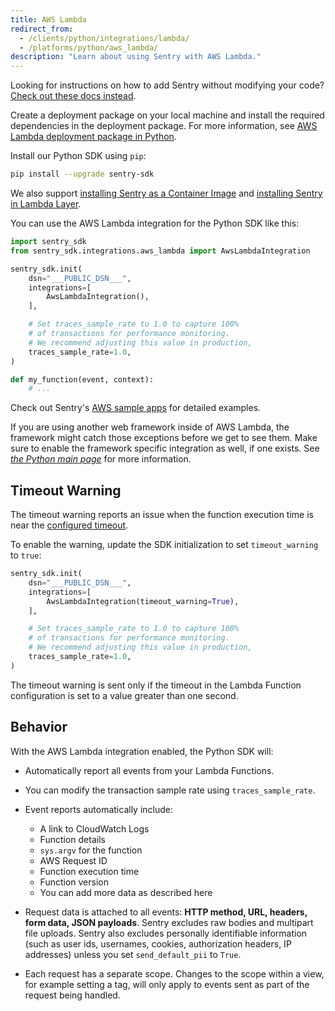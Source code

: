 ```yaml
---
title: AWS Lambda
redirect_from:
  - /clients/python/integrations/lambda/
  - /platforms/python/aws_lambda/
description: "Learn about using Sentry with AWS Lambda."
---
```


<Note>

Looking for instructions on how to add Sentry without modifying your code? [Check out these docs instead](/product/integrations/cloud-monitoring/aws-lambda/).

</Note>

Create a deployment package on your local machine and install the required dependencies in the deployment package.
For more information, see [AWS Lambda deployment package in Python](https://docs.aws.amazon.com/lambda/latest/dg/python-package.html).

Install our Python SDK using `pip`:

```bash
pip install --upgrade sentry-sdk
```

We also support [installing Sentry as a Container Image](/platforms/python/integrations/aws-lambda/container-image/) and [installing Sentry in Lambda Layer](/platforms/python/integrations/aws-lambda/layer/).

You can use the AWS Lambda integration for the Python SDK like this:

<SignInNote />

```python
import sentry_sdk
from sentry_sdk.integrations.aws_lambda import AwsLambdaIntegration

sentry_sdk.init(
    dsn="___PUBLIC_DSN___",
    integrations=[
        AwsLambdaIntegration(),
    ],

    # Set traces_sample_rate to 1.0 to capture 100%
    # of transactions for performance monitoring.
    # We recommend adjusting this value in production,
    traces_sample_rate=1.0,
)

def my_function(event, context):
    # ...
```

Check out Sentry's [AWS sample apps](https://github.com/getsentry/examples/tree/master/aws-lambda/python) for detailed examples.

<Alert level="info" title="Note">

If you are using another web framework inside of AWS Lambda, the framework might catch those exceptions before we get to see them. Make sure to enable the framework specific integration as well, if one exists. See [_the Python main page_](/platforms/python/) for more information.

</Alert>

## Timeout Warning

The timeout warning reports an issue when the function execution time is near
the [configured timeout](https://docs.aws.amazon.com/lambda/latest/dg/configuration-console.html).

To enable the warning, update the SDK initialization to set `timeout_warning` to
`true`:

<SignInNote />

```python
sentry_sdk.init(
    dsn="___PUBLIC_DSN___",
    integrations=[
        AwsLambdaIntegration(timeout_warning=True),
    ],

    # Set traces_sample_rate to 1.0 to capture 100%
    # of transactions for performance monitoring.
    # We recommend adjusting this value in production,
    traces_sample_rate=1.0,
)
```

The timeout warning is sent only if the timeout in the Lambda Function configuration is set to a value greater than one second.

## Behavior

With the AWS Lambda integration enabled, the Python SDK will:

- Automatically report all events from your Lambda Functions.
- You can <PlatformLink to="/configuration/filtering/">modify the transaction sample rate</PlatformLink> using `traces_sample_rate`.
- Event reports automatically include:

  - A link to CloudWatch Logs
  - Function details
  - `sys.argv` for the function
  - AWS Request ID
  - Function execution time
  - Function version
  - You can add more data as described <PlatformLink to="/enriching-events/">here</PlatformLink>

- Request data is attached to all events: **HTTP method, URL, headers, form data, JSON payloads**. Sentry excludes raw bodies and multipart file uploads. Sentry also excludes personally identifiable information (such as user ids, usernames, cookies, authorization headers, IP addresses) unless you set `send_default_pii` to `True`.

- Each request has a separate scope. Changes to the scope within a view, for example setting a tag, will only apply to events sent as part of the request being handled.

